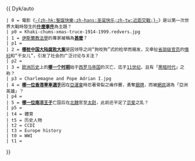 {{ Dyk/auto
 | 0 = 電影《[[聖誕快樂 (電影)|-{zh-hk:聖誕快樂;zh-hans:圣诞快乐;zh-tw:近距交戰;}-]]》是以第一次世界大戰時發生的'''[[聖誕節休戰|什麼事件]]'''為主題？
 | p0 = Khaki-chums-xmas-truce-1914-1999.redvers.jpg
 | 1 = [[伊斯蘭教法學]]的專家被稱為'''[[法基赫|甚麼]]'''？
 | p1 = 
 | 2 = '''[[天津地铁腐败案|哪桩中国大陆腐败大案]]'''是因领导之间“狗咬狗”式的检举而揭发，又牵扯[[李宝金|省部级官员]]的[[王小毛 (企业家)|情妇]]和“干女儿”，引发了社会的广泛讨论与关注？
 | p2 = 
 | 3 = [[欧洲历史]]上的'''[[中世纪前期|哪一个时期]]'''始于[[西罗马帝国]]的灭亡、迄于[[11世纪]]，且有「[[欧洲黑暗时代|黑暗时代]]」之称？
 | p3 = Charlemagne and Pope Adrian I.jpg
 | 4 = '''[[黃蘊瑤|哪一位香港單車選手]]'''因在[[2010年亞洲運動會|亞運會]]時忍著骨裂之痛作賽，勇奪[[銀牌]]，而被[[網民]]選為「亞洲英雄」？
 | p4 = 
 | 5 = '''[[源賀|哪一位南凉王子]]'''亡国后在[[北魏]]官至[[太尉]]，此前还平定了[[宗爱]]之乱？
 | p5 = 
 | t4 = 體育
 | t5 = 历史人物
 | t2 = CCDI
 | t3 = Europe history
 | t0 = WWI
 | t1 = 
}}